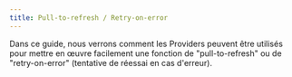 ```yaml
---
title: Pull-to-refresh / Retry-on-error
---
```



Dans ce guide, nous verrons comment les Providers peuvent être utilisés pour mettre 
en œuvre facilement une fonction de "pull-to-refresh" ou de "retry-on-error" 
(tentative de réessai en cas d'erreur).